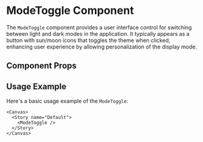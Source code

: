

<Meta of={ModeToggle} />

# ModeToggle Component

The `ModeToggle` component provides a user interface control for switching between light and dark modes in the application. It typically appears as a button with sun/moon icons that toggles the theme when clicked, enhancing user experience by allowing personalization of the display mode.

## Component Props

<Canvas of={ModeToggle.Default} />

<Controls />

## Usage Example

Here's a basic usage example of the `ModeToggle`:

```tsx
<Canvas>
  <Story name="Default">
    <ModeToggle />
  </Story>
</Canvas>
``` 